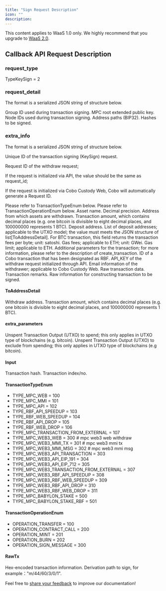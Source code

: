 ```yaml
---
title: "Sign Request Description"
icon: ""
description:
---
```

<Note>This content applies to WaaS 1.0 only. We highly recommend that you upgrade to [WaaS 2.0](https://www.cobo.com/developers/v2/guides/overview/introduction).</Note>


## Callback API Request Description

### request_type

TypeKeySign = 2

### request_detail

The format is a serialized JSON string of structure below.

<ParamField body="group_id" type="String" required>Group ID used during transaction signing.</ParamField>
<ParamField body="root_pub_key" type="String" required>MPC root extended public key.</ParamField>
<ParamField body="used_node_ids" type="[]String" required>Node IDs used during transaction signing.</ParamField>
<ParamField body="bip32_path_list" type="[]String" required>Address paths (BIP32).</ParamField>
<ParamField body="msg_hash_list" type="[]String" required>Hashes to be signed.</ParamField>

### extra_info

The format is a serialized JSON string of structure below.

<ParamField body="cobo_id" type="String" required>Unique ID of the transaction signing (KeySign) request.</ParamField>
<ParamField body="api_request_id" type="String" required><p>Request ID of the withdraw request;</p><p>If the request is initialized via API, the value should be the same as request_id;</p><p>If the request is initialized via Cobo Custody Web, Cobo will automatically generate a Request ID.</p></ParamField>
<ParamField body="transaction_type" type="TransactionTypeEnum" required>Please refer to TransactionTypeEnum below.</ParamField>
<ParamField body="operation" type="TransactionOperationEnum" required>Please refer to TransactionOperationEnum below.</ParamField>
<ParamField body="coin" type="String" required>Asset name.</ParamField>
<ParamField body="decimal" type="Int" required>Decimal precision.</ParamField>
<ParamField body="from_address" type="String" required>Address from which assets are withdrawn.</ParamField>
<ParamField body="amount" type="String" optional>Transaction amount, which contains decimal places (e.g. one bitcoin is divisible to eight decimal places, and 100000000 represents 1 BTC).</ParamField>
<ParamField body="to_address" type="String" required>Deposit address.</ParamField>
<ParamField body="to_address_details" type="Json" optional>List of deposit addresses; applicable to the UTXO model; the value must meets the JSON structure of list[ToAddressDetail].</ParamField>
<ParamField body="fee" type="Int" optional>For BTC transaction, this field returns the transaction fees per byte; unit: satoshi.</ParamField>
<ParamField body="gas_price" type="Int" optional>Gas fees; applicable to ETH; unit: GWei.</ParamField>
<ParamField body="gas_limit" type="Int" optional>Gas limit; applicable to ETH.</ParamField>
<ParamField body="extra_parameters" type="Json" required>Additional parameters for the transaction; for more information, please refer to the description of create_transaction.</ParamField>
<ParamField body="replace_cobo_id" type="String" optional>ID of a Cobo transaction that has been designated as RBF.</ParamField>
<ParamField body="api_key" type="String" optional>API_KEY of the withdraw request initialized through API.</ParamField>
<ParamField body="spender" type="String" optional>Email information of the withdrawer; applicable to Cobo Custody Web.</ParamField>
<ParamField body="raw_tx" type="List[RawTx]" required>Raw transaction data.</ParamField>
<ParamField body="note" type="String" required>Transaction remarks.</ParamField>
<ParamField body="raw_tx_info" type="Json" required>Raw information for constructing transaction to be signed.</ParamField>

#### ToAddressDetail

<ParamField body="to_address" type="String">Withdraw address.</ParamField>
<ParamField body="amount" type="String">Transaction amount, which contains decimal places (e.g. one bitcoin is divisible to eight decimal places, and 100000000 represents 1 BTC).</ParamField>

#### extra_parameters

<ParamField body="inputs_to_spend" type="List[Input]">Unspent Transaction Output (UTXO) to spend; this only applies in UTXO type of blockchains (e.g. bitcoin).</ParamField>
<ParamField body="inputs_to_exclude" type="List[Input]">Unspent Transaction Output (UTXO) to exclude from spending; this only applies in UTXO type of blockchains (e.g bitcoin).</ParamField>

#### Input

<ParamField body="tx_hash" type="String">Transaction hash.</ParamField>
<ParamField body="vout_n" type="Int">Transaction index/no.</ParamField>

#### TransactionTypeEnum

- TYPE_MPC_WEB = 100
- TYPE_MPC_MMI = 101
- TYPE_MPC_API = 102
- TYPE_RBF_API_SPEEDUP = 103
- TYPE_RBF_WEB_SPEEDUP = 104
- TYPE_RBF_API_DROP = 105
- TYPE_RBF_WEB_DROP = 106
- TYPE_MPC_TRANSACTION_FROM_EXTERNAL = 107
- TYPE_MPC_WEB3_WEB = 300  # mpc web3 web withdraw
- TYPE_MPC_WEB3_MMI_TX = 301  # mpc web3 mmi tx
- TYPE_MPC_WEB3_MMI_MSG = 302  # mpc web3 mmi msg
- TYPE_MPC_WEB3_API_TRANSACTION = 303
- TYPE_MPC_WEB3_API_EIP_191 = 304
- TYPE_MPC_WEB3_API_EIP_712 = 305
- TYPE_MPC_WEB3_TRANSACTION_FROM_EXTERNAL = 307
- TYPE_MPC_WEB3_RBF_API_SPEEDUP = 308
- TYPE_MPC_WEB3_RBF_WEB_SPEEDUP = 309
- TYPE_MPC_WEB3_RBF_API_DROP = 310
- TYPE_MPC_WEB3_RBF_WEB_DROP = 311
- TYPE_MPC_BABYLON_STAKE = 500
- TYPE_MPC_BABYLON_STAKE_RBF = 501

#### TransactionOperationEnum

- OPERATION_TRANSFER = 100
- OPERATION_CONTRACT_CALL = 200
- OPERATION_MINT = 201
- OPERATION_BURN = 202
- OPERATION_SIGN_MESSAGE = 300

#### RawTx

<ParamField body="raw_tx" type="String">Hex-encoded transaction information.</ParamField>
<ParamField body="derivation_path" type="String">Derivation path to sign, for example："m/44/60/3/0/1".</ParamField>

<Tip>Feel free to [share your feedback](https://forms.zohopublic.com/cobo/form/DocumentFeedbackForm/formperma/QvLOhxJv1_JMsJ-1dleZ8Itb_7rzN-LtgvsDdxosoVI) to improve our documentation!</Tip>